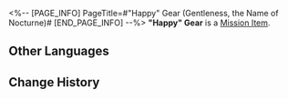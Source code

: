 <%-- [PAGE_INFO]
PageTitle=#"Happy" Gear (Gentleness, the Name of Nocturne)#
[END_PAGE_INFO] --%>
{{Item Infobox
|title       = "Happy" Gear
|id          = 140469
|image       = Item Happy Gear (Gentleness, the Name of Nocturne).png{{subst:void|<!--$UPLOAD:<<SpriteOutput/ItemFigures/140407.png>-<Item Happy Gear (Gentleness, the Name of Nocturne).png>-<Item Icons>>-->}}
|type        = Mission Item
|invCategory = Missions
|rarity      = 3
|effect      = 
|description = Extract emotions of "happiness" from passersby to fill in the missing aspects for the Dreamweaver's Emo Dial.
}}
'''"Happy" Gear''' is a [[Mission Item]].

==Other Languages==
{{Other Languages
|en   = "Happy" Gear
|zhs  = 「欢欣」齿轮
|zht  = 「歡欣」齒輪
|ja   = 「喜び」の歯車
|ko   = 「기쁨」 톱니바퀴
|es   = Engranaje de la felicidad
|fr   = Engrenage de «&nbsp;joie&nbsp;»
|ru   = Шестерня «Восторг»
|th   = ฟันเฟือง "สุขใจ"
|vi   = Bánh Răng Vui Vẻ
|de   = Freude-Zahnrad
|id   = Gir "Kebahagiaan"
|pt   = Engrenagem "Feliz"
}}

==Change History==
{{Change History|2.0}}